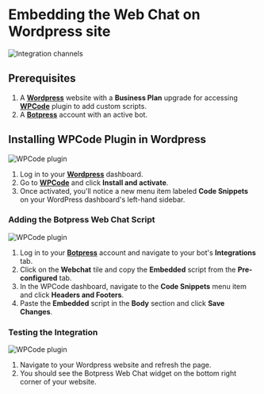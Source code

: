 # Embedding the Web Chat on Wordpress site 

![Integration channels](/docs/content/wordpress-banner.png)


## Prerequisites

1. A [**Wordpress**](https://wordpress.com) website with a **Business Plan** upgrade for accessing [**WPCode**](https://wordpress.com/plugins/insert-headers-and-footers) plugin to add custom scripts.
2. A [**Botpress**](https://sso.botpress.cloud) account with an active bot.

## Installing WPCode Plugin in Wordpress

![WPCode plugin](/docs/content/wpcode-plugin.png)

1. Log in to your [**Wordpress**](https://wordpress.com) dashboard.
2. Go to [**WPCode**](https://wordpress.com/plugins/insert-headers-and-footers) and click **Install and activate**.
3. Once activated, you'll notice a new menu item labeled **Code Snippets** on your WordPress dashboard's left-hand sidebar.

### Adding the Botpress Web Chat Script

![WPCode plugin](/docs/content/wpcode-plugin-2.png)

1. Log in to your [**Botpress**](https://sso.botpress.cloud) account and navigate to your bot's **Integrations** tab.
2. Click on the **Webchat** tile and copy the **Embedded** script from the **Pre-configured** tab.
2. In the WPCode dashboard, navigate to the **Code Snippets** menu item and click **Headers and Footers**.
3. Paste the **Embedded** script in the **Body** section and click **Save Changes**.


### Testing the Integration

![WPCode plugin](/docs/content/wpcode-plugin-3.png)

1. Navigate to your Wordpress website and refresh the page.
2. You should see the Botpress Web Chat widget on the bottom right corner of your website.




